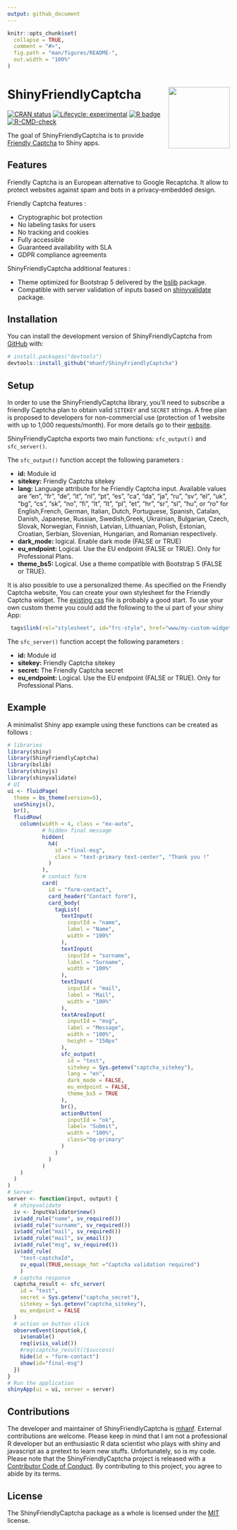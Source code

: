 ```yaml
---
output: github_document
---
```


<!-- README.md is generated from README.Rmd. Please edit that file -->

```r
knitr::opts_chunk$set(
  collapse = TRUE,
  comment = "#>",
  fig.path = "man/figures/README-",
  out.width = "100%"
)
```


# ShinyFriendlyCaptcha <a href="https://mhanf.github.io/ShinyFriendlyCaptcha/"><img src="man/figures/logo.png" align="right" height="139" /></a>

<!-- badges: start -->
[![CRAN status](https://www.r-pkg.org/badges/version/ShinyFriendlyCaptcha)](https://CRAN.R-project.org/package=ShinyFriendlyCaptcha)
[![Lifecycle: experimental](https://img.shields.io/badge/lifecycle-experimental-orange.svg)](https://lifecycle.r-lib.org/articles/stages.html#experimental)
[![R badge](https://img.shields.io/badge/Build%20with-♥%20and%20R-blue)](https://github.com/mhanf/ShinyFriendlyCaptcha)
[![R-CMD-check](https://github.com/mhanf/ShinyFriendlyCaptcha/actions/workflows/R-CMD-check.yaml/badge.svg)](https://github.com/mhanf/ShinyFriendlyCaptcha/actions/workflows/R-CMD-check.yaml)
<!-- badges: end -->

The goal of ShinyFriendlyCaptcha is to provide [Friendly Captcha](https://friendlycaptcha.com/) to Shiny apps.

## Features

Friendly Captcha is an European alternative to Google Recaptcha. It allow to protect websites against spam and bots in a privacy-embedded design.

Friendly Captcha features :

* Cryptographic bot protection
* No labeling tasks for users
* No tracking and cookies
* Fully accessible
* Guaranteed availability with SLA
* GDPR compliance agreements

ShinyFriendlyCaptcha additional features :

* Theme optimized for Bootstrap 5 delivered by the [bslib](https://rstudio.github.io/bslib/) package.
* Compatible with server validation of inputs based on [shinyvalidate](https://rstudio.github.io/shinyvalidate/) package.

## Installation

You can install the development version of ShinyFriendlyCaptcha from [GitHub](https://github.com/) with:

``` r
# install.packages("devtools")
devtools::install_github("mhanf/ShinyFriendlyCaptcha")
```
## Setup 

In order to use the ShinyFriendlyCaptcha library, you’ll need to subscribe a friendly Captcha plan to obtain valid `SITEKEY` and `SECRET` strings. A free plan is proposed to developers for non-commercial use (protection of 1 website with up to 1,000 requests/month). For more details go to their [website](https://friendlycaptcha.com/).

ShinyFriendlyCaptcha exports two main functions: `sfc_output()` and `sfc_server()`. 

The `sfc_output()` function accept the following parameters :

* **id:** Module id
* **sitekey:** Friendly Captcha sitekey
* **lang:** Language attribute for he Friendly Captcha input. Available values are "en", "fr", "de", "it", "nl", "pt", "es", "ca", "da", "ja", "ru", "sv", "el", "uk", "bg", "cs", "sk", "no", "fi", "lt", "lt", "pl", "et", "hr", "sr", "sl", "hu", or "ro" for English,French, German, Italian, Dutch, Portuguese, Spanish, Catalan, Danish, Japanese, Russian, Swedish,Greek, Ukrainian, Bulgarian, Czech, Slovak, Norwegian, Finnish, Latvian, Lithuanian, Polish, Estonian, Croatian, Serbian, Slovenian, Hungarian, and Romanian respectively.
* **dark_mode:** logical. Enable dark mode (FALSE or TRUE)
* **eu_endpoint:** Logical. Use the EU endpoint (FALSE or TRUE). Only for Professional Plans.
* **theme_bs5:** Logical. Use a theme compatible with Bootstrap 5 (FALSE or TRUE).

It is also possible to use a personalized theme. As specified on the Friendly Captcha website, You can create your own stylesheet for the Friendly Captcha widget. The [existing css](https://github.com/FriendlyCaptcha/friendly-challenge/blob/master/src/styles.css) file is probably a good start. To use your own custom theme you could add the following to the ui part of your shiny App:

``` r
 tags$link(rel="stylesheet", id="frc-style", href="www/my-custom-widget-theme.css")
```

The `sfc_server()` function accept the following parameters :

* **id:** Module id
* **sitekey:** Friendly Captcha sitekey
* **secret:** The Friendly Captcha secret
* **eu_endpoint:** Logical. Use the EU endpoint (FALSE or TRUE). Only for Professional Plans.

## Example 

A minimalist Shiny app example using these functions can be created as follows :

``` r
# libraries
library(shiny)
library(ShinyFriendlyCaptcha)
library(bslib)
library(shinyjs)
library(shinyvalidate)
# UI
ui <- fluidPage(
  theme = bs_theme(version=5),
  useShinyjs(),
  br(),
  fluidRow(
    column(width = 4, class = "mx-auto",
           # hidden final message
           hidden(
             h4(
               id ="final-msg", 
               class = "text-primary text-center", "Thank you !"
             )
           ),
           # contact form
           card(
             id = "form-contact",
             card_header("Contact form"),
             card_body(
               tagList(
                 textInput(
                   inputId = "name",
                   label = "Name",
                   width = "100%"
                 ),
                 textInput(
                   inputId = "surname",
                   label = "Surname",
                   width = "100%"
                 ),
                 textInput(
                   inputId = "mail",
                   label = "Mail",
                   width = "100%"
                 ),
                 textAreaInput(
                   inputId = "msg",
                   label = "Message",
                   width = "100%",
                   height = "150px"
                 ),
                 sfc_output(
                   id = "test",
                   sitekey = Sys.getenv("captcha_sitekey"),
                   lang = "en",
                   dark_mode = FALSE,
                   eu_endpoint = FALSE,
                   theme_bs5 = TRUE
                 ),
                 br(),
                 actionButton(
                   inputId = "ok",
                   label= "Submit",
                   width = "100%",
                   class="bg-primary"
                 )
               )
             )
           )
    )
  )
)
# Server
server <- function(input, output) {
  # shinyvalidate
  iv <- InputValidator$new()
  iv$add_rule("name", sv_required())
  iv$add_rule("surname", sv_required())
  iv$add_rule("mail", sv_required())
  iv$add_rule("mail", sv_email())
  iv$add_rule("msg", sv_required())
  iv$add_rule(
    "test-captchaId", 
    sv_equal(TRUE,message_fmt ="Captcha validation required")
    )
  # captcha response
  captcha_result <- sfc_server(
    id = "test",
    secret = Sys.getenv("captcha_secret"),
    sitekey = Sys.getenv("captcha_sitekey"),
    eu_endpoint = FALSE
  )
  # action on button click
  observeEvent(input$ok,{
    iv$enable()
    req(iv$is_valid())
    #req(captcha_result()$success)
    hide(id = "form-contact")
    show(id="final-msg")
  })
}
# Run the application
shinyApp(ui = ui, server = server)
```

## Contributions

The developer and maintainer of ShinyFriendlyCaptcha is [mhanf](https://github.com/mhanf). External contributions are welcome. Please keep in mind that I am not a professional R developer but an enthusiastic R data scientist who plays with shiny and javascript as a pretext to learn new stuffs. Unfortunately, so is my code. Please note that the ShinyFriendlyCaptcha project is released with a [Contributor Code of Conduct](https://mhanf.github.io/ShinyFriendlyCaptcha/CODE_OF_CONDUCT.html). By contributing to this project, you agree to abide by its terms.

## License

The ShinyFriendlyCaptcha package as a whole is licensed under the [MIT](https://opensource.org/licenses/mit-license.php) license.


